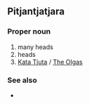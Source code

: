 {{also|Kata Tjuta}}
==Pitjantjatjara==

===Proper noun===
{{head|pjt|proper noun|head=[[kata|Kata]] [[tjuṯa|Tjuṯa]]}}

# many heads
# heads
# [[Kata Tjuta]] / [[The Olgas]]

===See also===
* {{l|pjt|Uluṟu}}

{{topics|pjt|Geology|Australia}}